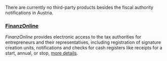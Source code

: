 There are currently no third-party products besides the fiscal authority notifications in Austria.

### [FinanzOnline](./finanzonline-management.md)

*FinanzOnline* provides electronic access to the tax authorities for entrepreneurs and their representatives, including registration of signature creation units, notifications and checks for cash registers like receipts for a start, annual, or stop, [more details](./finanzonline-management.md).
